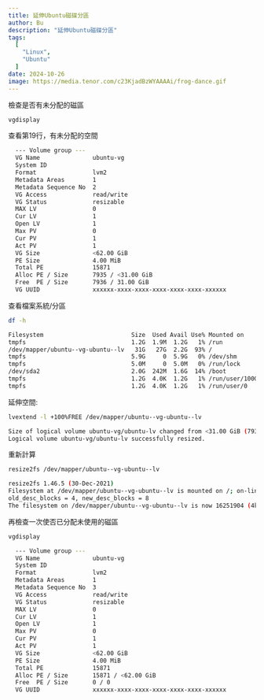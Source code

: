 ```yaml
---
title: 延伸Ubuntu磁碟分區
author: Bu
description: "延伸Ubuntu磁碟分區"
tags:
  [
    "Linux",
    "Ubuntu"
  ]
date: 2024-10-26
image: https://media.tenor.com/c23KjadBzWYAAAAi/frog-dance.gif
---
```


檢查是否有未分配的磁區
```sh
vgdisplay
```
查看第19行，有未分配的空間
```sh
  --- Volume group ---
  VG Name               ubuntu-vg
  System ID             
  Format                lvm2
  Metadata Areas        1
  Metadata Sequence No  2
  VG Access             read/write
  VG Status             resizable
  MAX LV                0
  Cur LV                1
  Open LV               1
  Max PV                0
  Cur PV                1
  Act PV                1
  VG Size               <62.00 GiB
  PE Size               4.00 MiB
  Total PE              15871
  Alloc PE / Size       7935 / <31.00 GiB
  Free  PE / Size       7936 / 31.00 GiB
  VG UUID               xxxxxx-xxxx-xxxx-xxxx-xxxx-xxxx-xxxxxx
```

查看檔案系統/分區
```sh
df -h
```
```sh
Filesystem                         Size  Used Avail Use% Mounted on
tmpfs                              1.2G  1.9M  1.2G   1% /run
/dev/mapper/ubuntu--vg-ubuntu--lv   31G   27G  2.2G  93% /
tmpfs                              5.9G     0  5.9G   0% /dev/shm
tmpfs                              5.0M     0  5.0M   0% /run/lock
/dev/sda2                          2.0G  242M  1.6G  14% /boot
tmpfs                              1.2G  4.0K  1.2G   1% /run/user/1000
tmpfs                              1.2G  4.0K  1.2G   1% /run/user/0
```

延伸空間:
```sh
lvextend -l +100%FREE /dev/mapper/ubuntu--vg-ubuntu--lv
```
```sh
Size of logical volume ubuntu-vg/ubuntu-lv changed from <31.00 GiB (7935 extents) to <62.00 GiB (15871 extents).
Logical volume ubuntu-vg/ubuntu-lv successfully resized.
```

重新計算
```sh
resize2fs /dev/mapper/ubuntu--vg-ubuntu--lv 
```
```sh
resize2fs 1.46.5 (30-Dec-2021)
Filesystem at /dev/mapper/ubuntu--vg-ubuntu--lv is mounted on /; on-line resizing required
old_desc_blocks = 4, new_desc_blocks = 8
The filesystem on /dev/mapper/ubuntu--vg-ubuntu--lv is now 16251904 (4k) blocks long.
```

再檢查一次使否已分配未使用的磁區
```sh
vgdisplay
```
```sh
  --- Volume group ---
  VG Name               ubuntu-vg
  System ID             
  Format                lvm2
  Metadata Areas        1
  Metadata Sequence No  3
  VG Access             read/write
  VG Status             resizable
  MAX LV                0
  Cur LV                1
  Open LV               1
  Max PV                0
  Cur PV                1
  Act PV                1
  VG Size               <62.00 GiB
  PE Size               4.00 MiB
  Total PE              15871
  Alloc PE / Size       15871 / <62.00 GiB
  Free  PE / Size       0 / 0   
  VG UUID               xxxxxx-xxxx-xxxx-xxxx-xxxx-xxxx-xxxxxx
```
